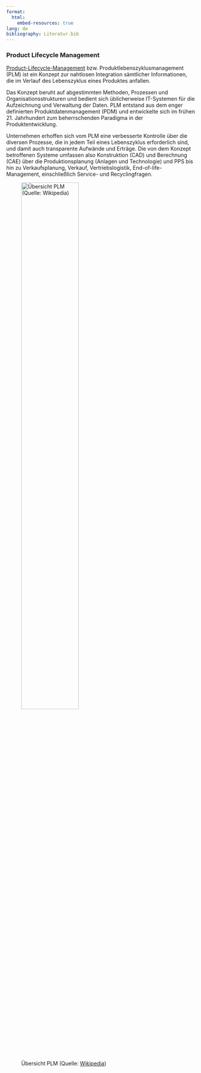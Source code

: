 ```yaml
---
format:
  html:
    embed-resources: true
lang: de
bibliography: Literatur.bib
---
```



<!-- -------------------------------------------------------------------------

                       Product Lifecycle Management

-------------------------------------------------------------------------- -->


### Product Lifecycle Management {#sec-plm}

[Product-Lifecycle-Management](https://de.wikipedia.org/wiki/Product-Lifecycle-Management) bzw. Produktlebenszyklusmanagement (PLM) ist ein Konzept zur nahtlosen Integration sämtlicher Informationen, die im Verlauf des Lebenszyklus eines Produktes anfallen.

Das Konzept beruht auf abgestimmten Methoden, Prozessen und Organisationsstrukturen und bedient sich üblicherweise IT-Systemen für die Aufzeichnung und Verwaltung der Daten. PLM entstand aus dem enger definierten Produktdatenmanagement (PDM) und entwickelte sich im frühen 21. Jahrhundert zum beherrschenden Paradigma in der Produktentwicklung. 

Unternehmen erhoffen sich vom PLM eine verbesserte Kontrolle über die diversen Prozesse, die in jedem Teil eines Lebenszyklus erforderlich sind, und damit auch transparente Aufwände und Erträge. Die von dem Konzept betroffenen Systeme umfassen also Konstruktion (CAD) und Berechnung (CAE) über die Produktionsplanung (Anlagen und Technologie) und PPS bis hin zu Verkaufsplanung, Verkauf, Vertriebslogistik, End-of-life-Management, einschließlich Service- und Recyclingfragen.

![Übersicht PLM (Quelle: [Wikipedia](https://de.wikipedia.org/wiki/Product-Lifecycle-Management))](/images/PLM.png){width=60% #fig-uebersichtplm}